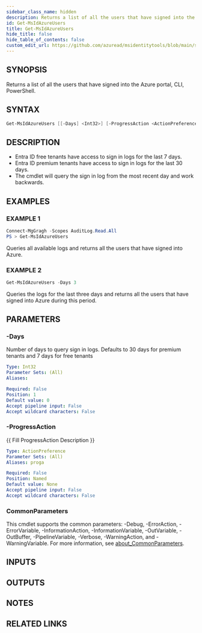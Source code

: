 ```yaml
---
sidebar_class_name: hidden
description: Returns a list of all the users that have signed into the Azure portal, CLI, PowerShell.
id: Get-MsIdAzureUsers
title: Get-MsIdAzureUsers
hide_title: false
hide_table_of_contents: false
custom_edit_url: https://github.com/azuread/msidentitytools/blob/main/src/Get-MsIdAzureUsers.ps1
---
```


## SYNOPSIS

Returns a list of all the users that have signed into the Azure portal, CLI, PowerShell.

## SYNTAX

```powershell
Get-MsIdAzureUsers [[-Days] <Int32>] [-ProgressAction <ActionPreference>] [<CommonParameters>]
```

## DESCRIPTION

- Entra ID free tenants have access to sign in logs for the last 7 days.
- Entra ID premium tenants have access to sign in logs for the last 30 days.
- The cmdlet will query the sign in log from the most recent day and work backwards.

## EXAMPLES

### EXAMPLE 1

```powershell
Connect-MgGragh -Scopes AuditLog.Read.All
PS > Get-MsIdAzureUsers
```

Queries all available logs and returns all the users that have signed into Azure.

### EXAMPLE 2

```powershell
Get-MsIdAzureUsers -Days 3
```

Queries the logs for the last three days and returns all the users that have signed into Azure during this period.

## PARAMETERS

### -Days

Number of days to query sign in logs.
Defaults to 30 days for premium tenants and 7 days for free tenants

```yaml
Type: Int32
Parameter Sets: (All)
Aliases:

Required: False
Position: 1
Default value: 0
Accept pipeline input: False
Accept wildcard characters: False
```

### -ProgressAction

\{\{ Fill ProgressAction Description \}\}

```yaml
Type: ActionPreference
Parameter Sets: (All)
Aliases: proga

Required: False
Position: Named
Default value: None
Accept pipeline input: False
Accept wildcard characters: False
```

### CommonParameters

This cmdlet supports the common parameters: -Debug, -ErrorAction, -ErrorVariable, -InformationAction, -InformationVariable, -OutVariable, -OutBuffer, -PipelineVariable, -Verbose, -WarningAction, and -WarningVariable. For more information, see [about_CommonParameters](http://go.microsoft.com/fwlink/?LinkID=113216).

## INPUTS

## OUTPUTS

## NOTES

## RELATED LINKS
